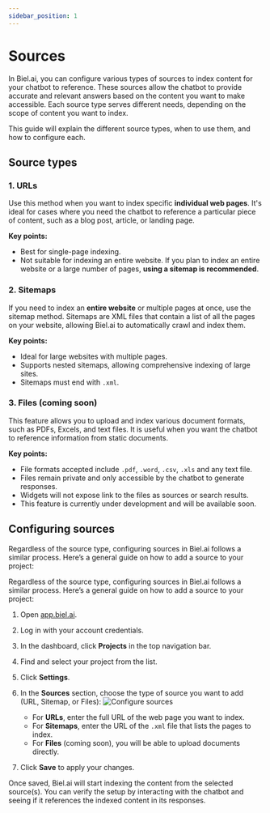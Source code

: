 ```yaml
---
sidebar_position: 1
---
```


# Sources

In Biel.ai, you can configure various types of sources to index content for your chatbot to reference.
These sources allow the chatbot to provide accurate and relevant answers based on the content you want to make accessible. Each source type serves different needs, depending on the scope of content you want to index.

This guide will explain the different source types, when to use them, and how to configure each.

## Source types

### 1. URLs

Use this method when you want to index specific **individual web pages**. 
It's ideal for cases where you need the chatbot to reference a particular piece of content, such as a blog post, article, or landing page.

**Key points:**
- Best for single-page indexing.
- Not suitable for indexing an entire website. If you plan to index an entire website or a large number of pages, **using a sitemap is recommended**.

### 2. Sitemaps

If you need to index an **entire website** or multiple pages at once, use the sitemap method.
Sitemaps are XML files that contain a list of all the pages on your website, allowing Biel.ai to automatically crawl and index them.

**Key points:**
- Ideal for large websites with multiple pages.
- Supports nested sitemaps, allowing comprehensive indexing of large sites.
- Sitemaps must end with `.xml`.

### 3. Files (coming soon)

This feature allows you to upload and index various document formats, such as PDFs, Excels, and text files. 
It is useful when you want the chatbot to reference information from static documents.

**Key points:**
- File formats accepted include `.pdf`, `.word`, `.csv`, `.xls` and any text file.
- Files remain private and only accessible by the chatbot to generate responses.
- Widgets will not expose link to the files as sources or search results.
- This feature is currently under development and will be available soon.

## Configuring sources

Regardless of the source type, configuring sources in Biel.ai follows a similar process. Here’s a general guide on how to add a source to your project:

Regardless of the source type, configuring sources in Biel.ai follows a similar process. Here’s a general guide on how to add a source to your project:

1. Open [app.biel.ai](https://app.biel.ai).
2. Log in with your account credentials.
3. In the dashboard, click **Projects** in the top navigation bar.
4. Find and select your project from the list.
5. Click **Settings**.
6. In the **Sources** section, choose the type of source you want to add (URL, Sitemap, or Files):
    ![Configure sources](./images/create-project.png)

    - For **URLs**, enter the full URL of the web page you want to index.
    - For **Sitemaps**, enter the URL of the `.xml` file that lists the pages to index.
    - For **Files** (coming soon), you will be able to upload documents directly.
7. Click **Save** to apply your changes.

Once saved, Biel.ai will start indexing the content from the selected source(s). You can verify the setup by interacting with the chatbot and seeing if it references the indexed content in its responses.
